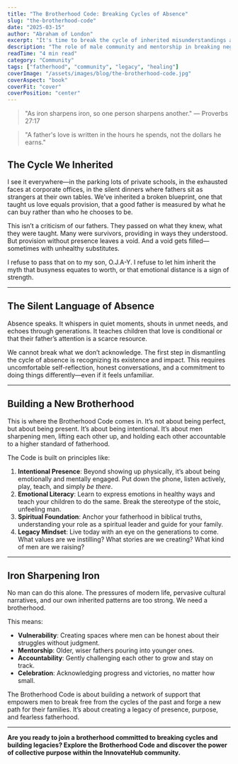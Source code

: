 ```yaml
---
title: "The Brotherhood Code: Breaking Cycles of Absence"
slug: "the-brotherhood-code"
date: "2025-03-15"
author: "Abraham of London"
excerpt: "It's time to break the cycle of inherited misunderstandings about fatherhood."
description: "The role of male community and mentorship in breaking negative cycles and fostering present fatherhood."
readTime: "4 min read"
category: "Community"
tags: ["fatherhood", "community", "legacy", "healing"]
coverImage: "/assets/images/blog/the-brotherhood-code.jpg"
coverAspect: "book"
coverFit: "cover"
coverPosition: "center"
---
```


> "As iron sharpens iron, so one person sharpens another." — Proverbs 27:17

> "A father's love is written in the hours he spends, not the dollars he earns."

## The Cycle We Inherited

I see it everywhere—in the parking lots of private schools, in the exhausted faces at corporate offices, in the silent dinners where fathers sit as strangers at their own tables. We’ve inherited a broken blueprint, one that taught us love equals provision, that a good father is measured by what he can buy rather than who he chooses to be.

This isn’t a criticism of our fathers. They passed on what they knew, what they were taught. Many were survivors, providing in ways they understood. But provision without presence leaves a void. And a void gets filled—sometimes with unhealthy substitutes.

I refuse to pass that on to my son, O.J.A-Y. I refuse to let him inherit the myth that busyness equates to worth, or that emotional distance is a sign of strength.

---

## The Silent Language of Absence

Absence speaks. It whispers in quiet moments, shouts in unmet needs, and echoes through generations. It teaches children that love is conditional or that their father’s attention is a scarce resource.

We cannot break what we don’t acknowledge. The first step in dismantling the cycle of absence is recognizing its existence and impact. This requires uncomfortable self-reflection, honest conversations, and a commitment to doing things differently—even if it feels unfamiliar.

---

## Building a New Brotherhood

This is where the Brotherhood Code comes in. It’s not about being perfect, but about being present. It’s about being intentional. It’s about men sharpening men, lifting each other up, and holding each other accountable to a higher standard of fatherhood.

The Code is built on principles like:

1. **Intentional Presence**: Beyond showing up physically, it’s about being emotionally and mentally engaged. Put down the phone, listen actively, play, teach, and simply *be there*.
2. **Emotional Literacy**: Learn to express emotions in healthy ways and teach your children to do the same. Break the stereotype of the stoic, unfeeling man.
3. **Spiritual Foundation**: Anchor your fatherhood in biblical truths, understanding your role as a spiritual leader and guide for your family.
4. **Legacy Mindset**: Live today with an eye on the generations to come. What values are we instilling? What stories are we creating? What kind of men are we raising?

---

## Iron Sharpening Iron

No man can do this alone. The pressures of modern life, pervasive cultural narratives, and our own inherited patterns are too strong. We need a brotherhood.

This means:

- **Vulnerability**: Creating spaces where men can be honest about their struggles without judgment.
- **Mentorship**: Older, wiser fathers pouring into younger ones.
- **Accountability**: Gently challenging each other to grow and stay on track.
- **Celebration**: Acknowledging progress and victories, no matter how small.

The Brotherhood Code is about building a network of support that empowers men to break free from the cycles of the past and forge a new path for their families. It’s about creating a legacy of presence, purpose, and fearless fatherhood.

---

**Are you ready to join a brotherhood committed to breaking cycles and building legacies? Explore the Brotherhood Code and discover the power of collective purpose within the InnovateHub community.**

